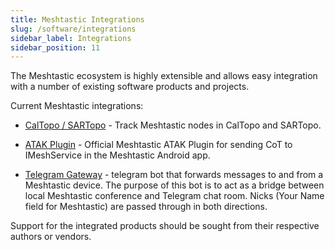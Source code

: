 ```yaml
---
title: Meshtastic Integrations
slug: /software/integrations
sidebar_label: Integrations
sidebar_position: 11
---
```


The Meshtastic ecosystem is highly extensible and allows easy integration with a number of existing software products and projects.

Current Meshtastic integrations:

- [CalTopo / SARTopo](/docs/software/integrations/integrations-caltopo) - Track Meshtastic nodes in CalTopo and SARTopo.

- [ATAK Plugin](/docs/software/integrations/integrations-atak-plugin) - Official Meshtastic ATAK Plugin for sending CoT to IMeshService in the Meshtastic Android app.

- [Telegram Gateway](https://github.com/tb0hdan/meshtastic-telegram-gateway) - telegram bot that forwards messages to and from a Meshtastic device. 
The purpose of this bot is to act as a bridge between local Meshtastic conference and Telegram chat room. Nicks (Your Name field for Meshtastic) are passed through in both directions.

Support for the integrated products should be sought from their respective authors or vendors.
